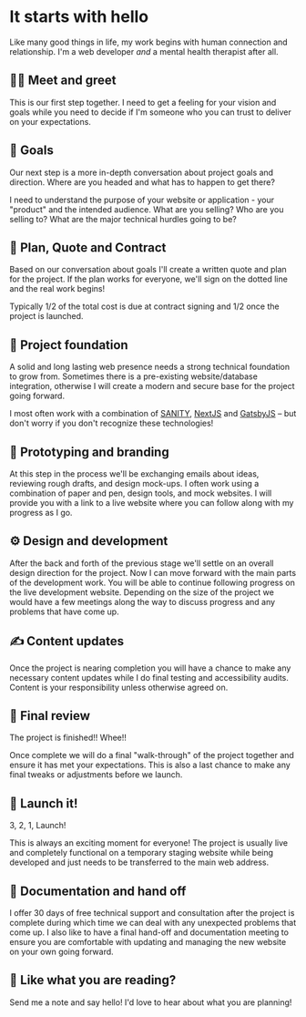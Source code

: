 
<Seo
  title="It starts with hello"
  description="An overview of my work process and philosophy. It starts with hello. From forming a relationship to the finished product I offer reliability, communication and artisanship. See how this would work for you!"
/>

# It starts with hello

Like many good things in life, my work begins with human connection and relationship. I'm a web developer _and_ a mental health therapist after all.

## 🤝🏽 Meet and greet

This is our first step together. I need to get a feeling for your vision and goals while you need to decide if I'm someone who you can trust to deliver on your expectations.

<Image1 />

## 🎯 Goals

Our next step is a more in-depth conversation about project goals and direction. Where are you headed and what has to happen to get there?

I need to understand the purpose of your website or application - your "product" and the intended audience. What are you selling? Who are you selling to? What are the major technical hurdles going to be?

## 📝 Plan, Quote and Contract

Based on our conversation about goals I'll create a written quote and plan for the project. If the plan works for everyone, we'll sign on the dotted line and the real work begins!

Typically 1/2 of the total cost is due at contract signing and 1/2 once the project is launched.

## 🧱 Project foundation

A solid and long lasting web presence needs a strong technical foundation to grow from. Sometimes there is a pre-existing website/database integration, otherwise I will create a modern and secure base for the project going forward.

I most often work with a combination of [SANITY](https://www.sanity.io/), [NextJS](https://nextjs.org/) and [GatsbyJS](https://www.gatsbyjs.com/) – but don't worry if you don't recognize these technologies!

## 🧪 Prototyping and branding

At this step in the process we'll be exchanging emails about ideas, reviewing rough drafts, and design mock-ups. I often work using a combination of paper and pen, design tools, and mock websites. I will provide you with a link to a live website where you can follow along with my progress as I go.

<Image2 />

## ⚙️ Design and development

After the back and forth of the previous stage we'll settle on an overall design direction for the project. Now I can move forward with the main parts of the development work. You will be able to continue following progress on the live development website. Depending on the size of the project we would have a few meetings along the way to discuss progress and any problems that have come up.

## ✍️ Content updates

Once the project is nearing completion you will have a chance to make any necessary content updates while I do final testing and accessibility audits. Content is your responsibility unless otherwise agreed on.

## 🧐 Final review

The project is finished!! Whee!!

Once complete we will do a final "walk-through" of the project together and ensure it has met your expectations. This is also a last chance to make any final tweaks or adjustments before we launch.

## 🚀 Launch it!

3, 2, 1, Launch!

This is always an exciting moment for everyone! The project is usually live and completely functional on a temporary staging website while being developed and just needs to be transferred to the main web address.

<Image3 />

## 📖 Documentation and hand off

I offer 30 days of free technical support and consultation after the project is complete during which time we can deal with any unexpected problems that come up. I also like to have a final hand-off and documentation meeting to ensure you are comfortable with updating and managing the new website on your own going forward.

## 💙 Like what you are reading?

Send me a note and say hello! I'd love to hear about what you are planning!

<ContactForm />
